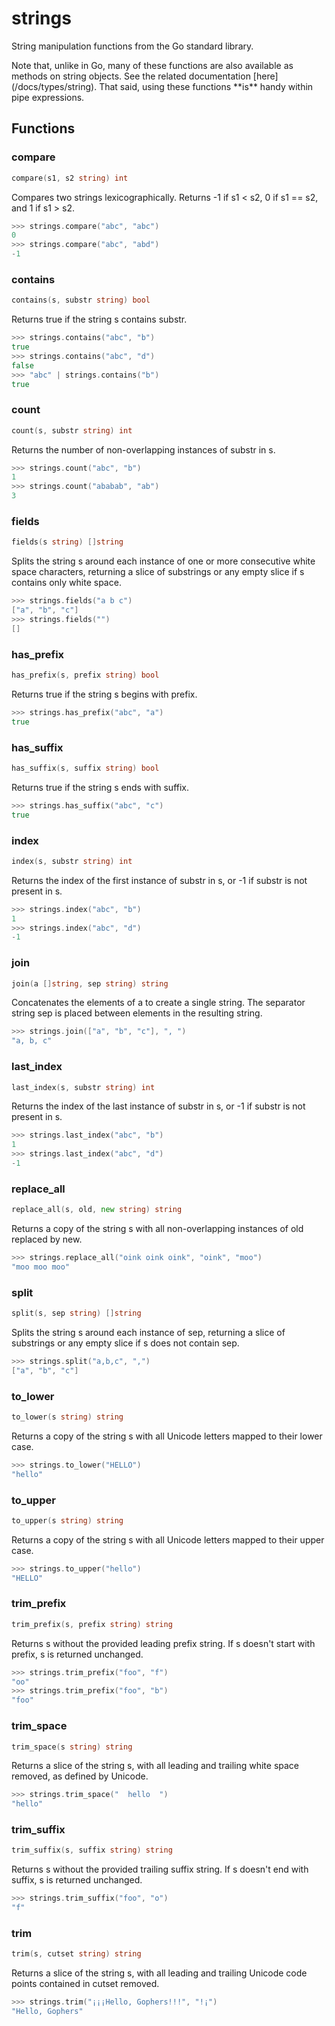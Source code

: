 
# strings

String manipulation functions from the Go standard library.

<Callout type="info" emoji="ℹ️">
    Note that, unlike in Go, many of these functions are also available as
    methods on string objects. See the related documentation [here](/docs/types/string). That said, using these functions **is** handy within pipe expressions.
</Callout>

## Functions

### compare

```go filename="Function signature"
compare(s1, s2 string) int
```

Compares two strings lexicographically. Returns -1 if s1 < s2, 0 if s1 == s2, and 1 if s1 > s2.

```go copy filename="Example"
>>> strings.compare("abc", "abc")
0
>>> strings.compare("abc", "abd")
-1
```

### contains

```go filename="Function signature"
contains(s, substr string) bool
```

Returns true if the string s contains substr.

```go copy filename="Example"
>>> strings.contains("abc", "b")
true
>>> strings.contains("abc", "d")
false
>>> "abc" | strings.contains("b")
true
```

### count

```go filename="Function signature"
count(s, substr string) int
```

Returns the number of non-overlapping instances of substr in s.

```go copy filename="Example"
>>> strings.count("abc", "b")
1
>>> strings.count("ababab", "ab")
3
```

### fields

```go filename="Function signature"
fields(s string) []string
```

Splits the string s around each instance of one or more consecutive white space
characters, returning a slice of substrings or any empty slice if s contains only
white space.

```go copy filename="Example"
>>> strings.fields("a b c")
["a", "b", "c"]
>>> strings.fields("")
[]
```

### has_prefix

```go filename="Function signature"
has_prefix(s, prefix string) bool
```

Returns true if the string s begins with prefix.

```go copy filename="Example"
>>> strings.has_prefix("abc", "a")
true
```

### has_suffix

```go filename="Function signature"
has_suffix(s, suffix string) bool
```

Returns true if the string s ends with suffix.

```go copy filename="Example"
>>> strings.has_suffix("abc", "c")
true
```

### index

```go filename="Function signature"
index(s, substr string) int
```

Returns the index of the first instance of substr in s, or -1 if substr is not
present in s.

```go copy filename="Example"
>>> strings.index("abc", "b")
1
>>> strings.index("abc", "d")
-1
```

### join

```go filename="Function signature"
join(a []string, sep string) string
```

Concatenates the elements of a to create a single string. The separator string
sep is placed between elements in the resulting string.

```go copy filename="Example"
>>> strings.join(["a", "b", "c"], ", ")
"a, b, c"
```

### last_index

```go filename="Function signature"
last_index(s, substr string) int
```

Returns the index of the last instance of substr in s, or -1 if substr is not
present in s.

```go copy filename="Example"
>>> strings.last_index("abc", "b")
1
>>> strings.last_index("abc", "d")
-1
```

### replace_all

```go filename="Function signature"
replace_all(s, old, new string) string
```

Returns a copy of the string s with all non-overlapping instances of old
replaced by new.

```go copy filename="Example"
>>> strings.replace_all("oink oink oink", "oink", "moo")
"moo moo moo"
```

### split

```go filename="Function signature"
split(s, sep string) []string
```

Splits the string s around each instance of sep, returning a slice of
substrings or any empty slice if s does not contain sep.

```go copy filename="Example"
>>> strings.split("a,b,c", ",")
["a", "b", "c"]
```

### to_lower

```go filename="Function signature"
to_lower(s string) string
```

Returns a copy of the string s with all Unicode letters mapped to their lower
case.

```go copy filename="Example"
>>> strings.to_lower("HELLO")
"hello"
```

### to_upper

```go filename="Function signature"
to_upper(s string) string
```

Returns a copy of the string s with all Unicode letters mapped to their upper
case.

```go copy filename="Example"
>>> strings.to_upper("hello")
"HELLO"
```

### trim_prefix

```go filename="Function signature"
trim_prefix(s, prefix string) string
```

Returns s without the provided leading prefix string. If s doesn't start with
prefix, s is returned unchanged.

```go copy filename="Example"
>>> strings.trim_prefix("foo", "f")
"oo"
>>> strings.trim_prefix("foo", "b")
"foo"
```

### trim_space

```go filename="Function signature"
trim_space(s string) string
```

Returns a slice of the string s, with all leading and trailing white space
removed, as defined by Unicode.

```go copy filename="Example"
>>> strings.trim_space("  hello  ")
"hello"
```

### trim_suffix

```go filename="Function signature"
trim_suffix(s, suffix string) string
```

Returns s without the provided trailing suffix string. If s doesn't end with
suffix, s is returned unchanged.

```go copy filename="Example"
>>> strings.trim_suffix("foo", "o")
"f"
```

### trim

```go filename="Function signature"
trim(s, cutset string) string
```

Returns a slice of the string s, with all leading and trailing Unicode code
points contained in cutset removed.

```go copy filename="Example"
>>> strings.trim("¡¡¡Hello, Gophers!!!", "!¡")
"Hello, Gophers"
```
